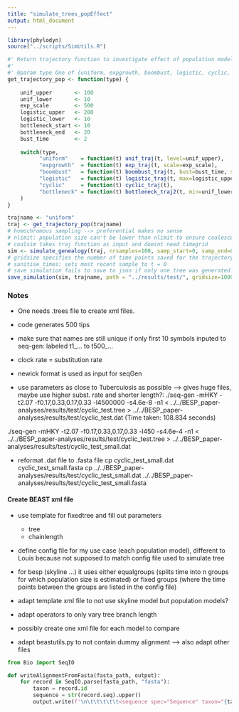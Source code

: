 ```yaml
---
title: "simulate_trees_popEffect"
output: html_document
---
```


```r
library(phylodyn)
source("../scripts/SimUtils.R")
```


```r
#' Return trajectory function to investigate effect of population models
#' 
#' @param type One of {uniform, expgrowth, boombust, logistic, cyclic, bottleneck}
get_trajectory_pop <- function(type) {
  
    unif_upper       <- 100
    unif_lower       <- 10
    exp_scale        <- 500
    logistic_upper   <- 200
    logistic_lower   <- 10
    bottleneck_start <- 10
    bottleneck_end   <- 20
    bust_time        <- 2
  
    switch(type, 
          "uniform"    = function(t) unif_traj(t, level=unif_upper),
          "expgrowth"  = function(t) exp_traj(t, scale=exp_scale),
          "boombust"   = function(t) boombust_traj(t, bust=bust_time, scale=exp_scale),
          "logistic"   = function(t) logistic_traj(t, max=logistic_upper),
          "cyclic"     = function(t) cyclic_traj(t),
          "bottleneck" = function(t) bottleneck_traj2(t, min=unif_lower, max=unif_upper, start=bottleneck_start, stop=bottleneck_end)
    )
}
```

```r
trajname <- "uniform"
traj <- get_trajectory_pop(trajname)
# homochromous sampling --> preferential makes no sense
# nlimit: population size can't be lower than nlimit to ensure coalescence assumption
# coalsim takes traj function as input and doesnt need timegrid
sim <- simulate_genealogy(traj, nrsamples=100, samp_start=0, samp_end=0, samp_type="independent", nlimit=10)
# gridsize specifies the number of time points saved for the trajectory (timefris)
# sanitise_times: sets most recent sample to t = 0
# save simulation fails to save to json if only one tree was generated --> either adapt saving function or run for more than 1 tree
save_simulation(sim, trajname, path = "../results/test/", gridsize=1000, sanitise_times=TRUE, RData=TRUE, csv=TRUE, newick=TRUE, json=FALSE)

```
### Notes
- One needs .trees file to create xml files.
- code generates 500 tips
- make sure that names are still unique if only first 10 symbols inputed to seq-gen: labeled t1_... to t500_...
- clock rate = substitution rate
- newick format is used as input for seqGen

- use parameters as close to Tuberculosis as possible --> gives huge files, maybe use higher subst. rate and shorter length?:
./seq-gen -mHKY -t2.07 -f0.17,0.33,0.17,0.33 -l4500000 -s4.6e-8 -n1 < ../../BESP_paper-analyses/results/test/cyclic_test.tree > ../../BESP_paper-analyses/results/test/cyclic_test.dat
(Time taken: 108.834 seconds)

./seq-gen -mHKY -t2.07 -f0.17,0.33,0.17,0.33 -l450 -s4.6e-4 -n1 < ../../BESP_paper-analyses/results/test/cyclic_test.tree > ../../BESP_paper-analyses/results/test/cyclic_test_small.dat

- reformat .dat file to .fasta file
cp cyclic_test_small.dat cyclic_test_small.fasta
cp ../../BESP_paper-analyses/results/test/cyclic_test_small.dat ../../BESP_paper-analyses/results/test/cyclic_test_small.fasta


#### Create BEAST xml file
- use template for fixedtree and fill out parameters
  - tree
  - chainlength
- define config file for my use case (each population model), different to Louis because not supposed to match config file used to simulate tree

- for besp (skyline ...) it uses either equalgroups (splits time into n groups for which population size is estimated) or fixed groups (where the time points between the groups are listed in the config file)

- adapt template xml file to not use skyline model but population models?
- adapt operators to only vary tree branch length
- possibly create one xml file for each model to compare
- adapt beastutils.py to not contain dummy alignment --> also adapt other files
```python
from Bio import SeqIO

def writeAlignmentFromFasta(fasta_path, output):
    for record in SeqIO.parse(fasta_path, "fasta"):
        taxon = record.id
        sequence = str(record.seq).upper()
        output.write(f'\n\t\t\t\t\t<sequence spec="Sequence" taxon="{taxon}" value="{sequence}" />')
```


